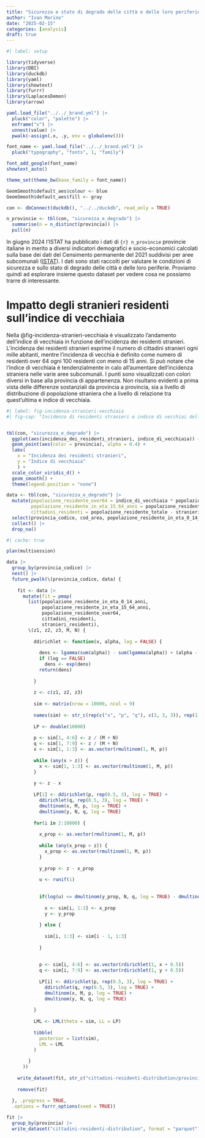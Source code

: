 ```yaml
---
title: "Sicurezza e stato di degrado delle città e delle loro periferie"
author: "Ivan Marino"
date: "2025-02-15"
categories: [analysis]
draft: true
---
```


```r
#| label: setup

library(tidyverse)
library(DBI)
library(duckdb)
library(yaml)
library(showtext)
library(furrr)
library(LaplacesDemon)
library(arrow)

yaml.load_file("../../_brand.yml") |> 
  pluck("color", "palette") |> 
  enframe("x") |> 
  unnest(value) |> 
  pwalk(~assign(.x, .y, env = globalenv()))

font_name <- yaml.load_file("../../_brand.yml") |> 
  pluck("typography", "fonts", 1, "family")

font_add_google(font_name)
showtext_auto()

theme_set(theme_bw(base_family = font_name))

GeomSmooth$default_aes$colour <- blue
GeomSmooth$default_aes$fill <- gray
```

```r

con <- dbConnect(duckdb(), "../../duckdb", read_only = TRUE)
```

```r

n_provincie <- tbl(con, "sicurezza_e_degrado") |> 
  summarise(n = n_distinct(provincia)) |> 
  pull(n)
```

In giugno 2024 l'ISTAT ha pubblicato i dati di `{r} n_provincie` provincie italiane in merito a diversi indicatori demografici e socio-economici calcolati sulla base dei dati del Censimento permanente del 2021 suddivisi per aree subcomunali ([ISTAT](https://www.istat.it/audizioni/sicurezza-e-stato-di-degrado-delle-citta-e-delle-loro-periferie/)). I dati sono stati raccolti per valutare le condizioni di sicurezza e sullo stato di degrado delle città e delle loro periferie. Proviamo quindi ad esplorare insieme questo dataset per vedere cosa ne possiamo trarre di interessante.

# Impatto degli stranieri residenti sull'indice di vecchiaia

Nella @fig-incidenza-stranieri-vecchiaia è visualizzato l'andamento dell'indice di vecchiaia in funzione dell'incidenza dei residenti stranieri. L'incidenza dei residenti stranieri esprime il numero di cittadini stranieri ogni mille abitanti, mentre l'incidenza di vecchia è definito come numero di residenti over 64 ogni 100 residenti con meno di 15 anni. Si può notare che l'indice di vecchiaia è tendenzialmente in calo all'aumentare dell'incidenza straniera nelle varie aree subcomunali. I punti sono visualizzati con colori diversi in base alla provincia di appartenenza. Non risultano evidenti a prima vista delle differenze sostanziali da provincia a provincia, sia a livello di distribuzione di popolazione straniera che a livello di relazione tra quest'ultima e indice di vecchiaia.

```r
#| label: fig-incidenza-stranieri-vecchiaia
#| fig-cap: "Incidenza di residenti stranieri e indice di vecchiai delle diverse aree subcomunali"


tbl(con, "sicurezza_e_degrado") |>
  ggplot(aes(incidenza_dei_residenti_stranieri, indice_di_vecchiaia)) +
  geom_point(aes(color = provincia), alpha = 0.4) +
  labs(
    x = "Incidenza dei residenti stranieri",
    y = "Indice di vecchiaia"
    ) +
  scale_color_viridis_d() +
  geom_smooth() +
  theme(legend.position = "none")

```

```r

data <- tbl(con, "sicurezza_e_degrado") |>
  mutate(popolazione_residente_over64 = indice_di_vecchiaia * popolazione_residente_in_eta_0_14_anni / 100,
         popolazione_residente_in_eta_15_64_anni = popolazione_residente_totale - popolazione_residente_over64 - popolazione_residente_in_eta_0_14_anni,
         cittadini_residenti = popolazione_residente_totale - stranieri_residenti) |> 
  select(provincia_codice, cod_area, popolazione_residente_in_eta_0_14_anni, popolazione_residente_in_eta_15_64_anni, popolazione_residente_over64, cittadini_residenti, stranieri_residenti) |>
  collect() |> 
  drop_na()
```

```r
#| cache: true

plan(multisession)

data |> 
  group_by(provincia_codice) |> 
  nest() |> 
  future_pwalk(\(provincia_codice, data) {
    
    fit <- data |>
      mutate(fit = pmap(
        list(popolazione_residente_in_eta_0_14_anni,
             popolazione_residente_in_eta_15_64_anni,
             popolazione_residente_over64,
             cittadini_residenti,
             stranieri_residenti),
        \(z1, z2, z3, M, N) {
          
          ddirichlet <- function(x, alpha, log = FALSE) {
            
            dens <- lgamma(sum(alpha)) - sum(lgamma(alpha)) + (alpha - 1) * log(x)
            if (log == FALSE) 
              dens <- exp(dens)
            return(dens)
            
          }
          
          z <- c(z1, z2, z3)
          
          sim <- matrix(nrow = 10000, ncol = 9)
          
          names(sim) <- str_c(rep(c("x", "p", "q"), c(3, 3, 3)), rep(1:3, 3))
          
          LP <- double(10000)
          
          p <- sim[1, 4:6] <- z / (M + N)
          q <- sim[1, 7:9] <- z / (M + N)
          x <- sim[1, 1:3] <- as.vector(rmultinom(1, M, p))
          
          while (any(x > z)) {
            x <- sim[1, 1:3] <- as.vector(rmultinom(1, M, p))
          }
          
          y <- z - x
          
          LP[1] <- ddirichlet(p, rep(0.5, 3), log = TRUE) +
            ddirichlet(q, rep(0.5, 3), log = TRUE) + 
            dmultinom(x, M, p, log = TRUE) +
            dmultinom(y, N, q, log = TRUE)
          
          for(i in 2:10000) {
            
            x_prop <- as.vector(rmultinom(1, M, p))
            
            while (any(x_prop > z)) {
              x_prop <- as.vector(rmultinom(1, M, p))
            }
            
            y_prop <- z - x_prop
            
            u <- runif(1)
            
            
            if(log(u) <= dmultinom(y_prop, N, q, log = TRUE) - dmultinom(y, N, q, log = TRUE)) {
              
              x <- sim[i, 1:3] <- x_prop
              y <- y_prop
              
            } else {
              
              sim[i, 1:3] <- sim[i - 1, 1:3]
              
            }
            
            
            p <- sim[i, 4:6] <- as.vector(rdirichlet(1, x + 0.5))
            q <- sim[i, 7:9] <- as.vector(rdirichlet(1, y + 0.5))
            
            LP[i] <- ddirichlet(p, rep(0.5, 3), log = TRUE) +
              ddirichlet(q, rep(0.5, 3), log = TRUE) + 
              dmultinom(x, M, p, log = TRUE) +
              dmultinom(y, N, q, log = TRUE)
            
          }
          
          LML <- LML(theta = sim, LL = LP)
          
          tibble(
            posterior = list(sim),
            LML = LML
          )
          
        }
      ))
    
    write_dataset(fit, str_c("cittadini-residenti-distribution/provincia_codice=", provincia_codice, "/part-0"), format = "parquet") 
    
    remove(fit)
    
  }, .progress = TRUE,
  .options = furrr_options(seed = TRUE))


```

```r

fit |> 
  group_by(provincia) |> 
  write_dataset("cittadini-residenti-distribution", format = "parquet")
```
